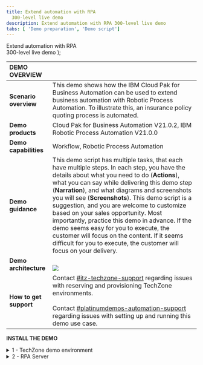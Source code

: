 ```yaml
---
title: Extend automation with RPA
  300-level live demo
description: Extend automation with RPA 300-level live demo
tabs: [ 'Demo preparation', 'Demo script']
---
```


  <span>
    Extend automation with RPA <br /> 300-level live demo
  </span>
);

<span id="top"></span>

| DEMO OVERVIEW | |
| :---         | :--- |
| **Scenario overview** | This demo shows how the IBM Cloud Pak for Business Automation can be used to extend business automation with Robotic Process Automation. To illustrate this, an insurance policy quoting process is automated. |
| **Demo products** | Cloud Pak for Business Automation V21.0.2, IBM Robotic Process Automation V21.0.0 |
| **Demo capabilities** | Workflow, Robotic Process Automation |
| **Demo guidance** | This demo script has multiple tasks, that each have multiple steps. In each step, you have the details about what you need to do (**Actions**), what you can say while delivering this demo step (**Narration**), and what diagrams and screenshots you will see (**Screenshots**). This demo script is a suggestion, and you are welcome to customize based on your sales opportunity. Most importantly, practice this demo in advance. If the demo seems easy for you to execute, the customer will focus on the content. If it seems difficult for you to execute, the customer will focus on your delivery. |
| **Demo architecture** | <br/> ![](./images/Demo-Architecture.png) |
| **How to get support** | Contact <a href="https://ibm-cloud.slack.com/archives/C0124J683GW" target="_blank" rel="noreferrer">#itz-techzone-support</a> regarding issues with reserving and provisioning TechZone environments. <br/><br/> Contact <a href="https://ibm-cloud.slack.com/archives/C0216F39ACU" target="_blank" rel="noreferrer">#platinumdemos-automation-support</a> regarding issues with setting up and running this demo use case. |

**INSTALL THE DEMO**

<details>

<summary>1 - TechZone demo environment</summary>

<br/>

Reserve a TechZone demo environment here **(URL needed, TechZone environement doesn't exist yet)**

<br/>

The TechZone provided environment contains two windows virtual machines (VM): <br/>
1. RPA Client VM <br/>
2. BAW VM

<br/>

</details>

<details>

<summary>2 - RPA Server</summary>

<br/>



<br/>

</details>
